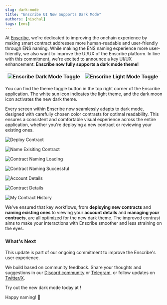 ```yaml
---
slug: dark-mode
title: "Enscribe UI Now Supports Dark Mode"
authors: [nischal]
tags: [ens]
---
```



At [Enscribe](https://app.enscribe.xyz), we're dedicated to improving the onchain experience by making smart contract addresses more human-readable and user-friendly through ENS naming. While making the ENS naming experience more user-friendly, we also want to improve the UI/UX of the Enscribe platform. In line with this commitment, we're excited to announce a key UI/UX enhancement: **Enscribe now fully supports a dark mode theme!**

| ![Enscribe Dark Mode Toggle](light.png) | ![Enscribe Light Mode Toggle](dark.png) |
|:---:|:---:|

You can find the theme toggle button in the top right corner of the Enscribe application. The white sun icon indicates the light theme, and the dark moon icon activates the new dark theme.

Every screen within Enscribe now seamlessly adapts to dark mode, designed with carefully chosen color contrasts for optimal readability. This ensures a consistent and comfortable visual experience across the entire application, whether you're deploying a new contract or reviewing your existing ones.

![Deploy Contract](deploy.png)

![Name Exisiting Contract](name-existing.png)

![Contract Naming Loading](tx-loading.png)

![Contract Naming Successful](tx-success.png)

![Account Details](account.png)

![Contract Details](contract.png)

![My Contract History](history.png)

We've ensured that key workflows, from **deploying new contracts** and **naming existing ones** to viewing your **account details** and **managing your contracts**, are all optimized for the new dark theme. The improved contrast aims to make your interactions with Enscribe smoother and less straining on the eyes.

### What's Next

This update is part of our ongoing commitment to improve the Enscribe's user experience.

We build based on community feedback. Share your thoughts and suggestions in our [Discord community](https://discord.gg/8QUMMdS5GY) or [Telegram](https://t.me/enscribers), or follow updates on [Twitter/X](https://x.com/enscribe_).

Try out the new dark mode today at <AppUrl/>!

Happy naming! 🚀